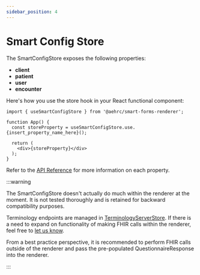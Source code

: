 ```yaml
---
sidebar_position: 4
---
```


# Smart Config Store

The SmartConfigStore exposes the following properties:

- **client**
- **patient**
- **user**
- **encounter**

Here's how you use the store hook in your React functional component:

```
import { useSmartConfigStore } from '@aehrc/smart-forms-renderer';

function App() {
  const storeProperty = useSmartConfigStore.use.{insert_property_name_here}();

  return (
    <div>{storeProperty}</div>
  );
}
```

Refer to the [API Reference](/smart-forms/docs/api/smart-forms-renderer/interfaces/SmartConfigStoreType) for more information on each property.

:::warning

The SmartConfigStore doesn't actually do much within the renderer at the moment. It is not tested thoroughly and is retained for backward compatibility purposes.

Terminology endpoints are managed in [TerminologyServerStore](/smart-forms/docs/devUsage/storehooks/terminology-server-store).
If there is a need to expand on functionality of making FHIR calls within the renderer, feel free to [let us know](https://github.com/aehrc/smart-forms/issues/new).

From a best practice perspective, it is recommended to perform FHIR calls outside of the renderer and pass the pre-populated QuestionnaireResponse into the renderer.

:::
